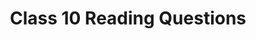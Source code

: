 ---
title: Class 10 Reading Questions 
description: "Hume, Skepticism, and the Limits of Induction"
---